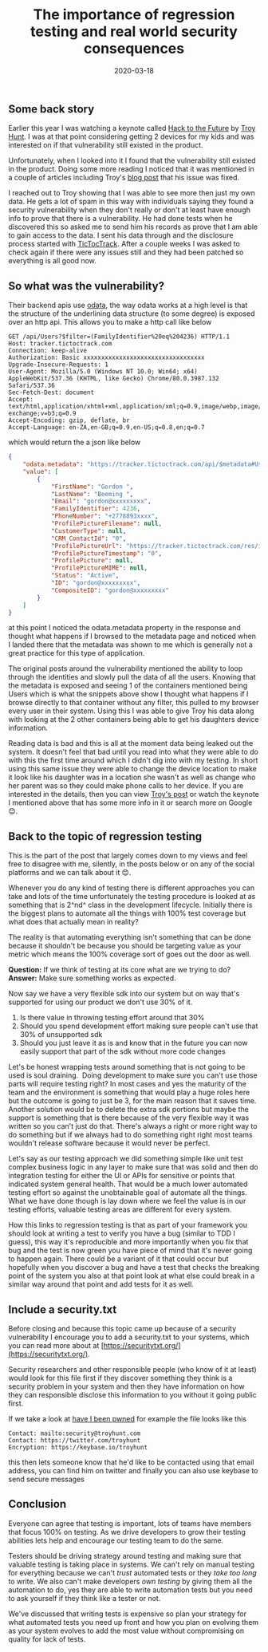 ﻿---
title: 'The importance of regression testing and real world security consequences'
date: 2020-03-18
tags: ['Security', 'Testing']
draft: false
summary: 'Organizations often put a lot of effort around testing their products, they''ll put tons of effort in unit testing, integration testing across their UI and API layers but sometimes have a strategy of covering everything. This doesn''t always add value to their pipelines because the metric that is being chased is not value which agreeably is a hard thing to measure but rather it''s a coverage metric. To start with I don''t know if testing strategy is what was happening for TicTocTrack but is something that is definitely highlighted as something that would have been valuable for them. A security vulnerability discovered around a year ago from a fellow MVP and security expert Troy Hunt was patched and then earlier this year I re-discovered it'
---


## Some back story

Earlier this year I was watching a keynote called [Hack to the Future](https://www.youtube.com/watch?v=qCOefMiakps) by [Troy Hunt](https://www.troyhunt.com/). I was at that point considering getting 2 devices for my kids and was interested on if that vulnerability still existed in the product.

Unfortunately, when I looked into it I found that the vulnerability still existed in the product. Doing some more reading I noticed that it was mentioned in a couple of articles including Troy's [blog post](https://www.troyhunt.com/how-to-track-your-kids-and-other-peoples-kids-with-the-tictoctrack-watch/) that his issue was fixed.

I reached out to Troy showing that I was able to see more then just my own data. He gets a lot of spam in this way with individuals saying they found a security vulnerability when they don't really or don't at least have enough info to prove that there is a vulnerability. He had done tests when he discovered this so asked me to send him his records as prove that I am able to gain access to the data. I sent his data through and the disclosure process started with [TicTocTrack](https://www.tictoctrack.com.au/). After a couple weeks I was asked to check again if there were any issues still and they had been patched so everything is all good now.


## So what was the vulnerability?

Their backend apis use [odata](https://www.odata.org/), the way odata works at a high level is that the structure of the underlining data structure (to some degree) is exposed over an http api. This allows you to make a http call like below


```plaintext
GET /api/Users?$filter=(FamilyIdentifier%20eq%204236) HTTP/1.1
Host: tracker.tictoctrack.com
Connection: keep-alive
Authorization: Basic xxxxxxxxxxxxxxxxxxxxxxxxxxxxxxxxxx
Upgrade-Insecure-Requests: 1
User-Agent: Mozilla/5.0 (Windows NT 10.0; Win64; x64) AppleWebKit/537.36 (KHTML, like Gecko) Chrome/80.0.3987.132 Safari/537.36
Sec-Fetch-Dest: document
Accept: text/html,application/xhtml+xml,application/xml;q=0.9,image/webp,image/apng,*/*;q=0.8,application/signed-exchange;v=b3;q=0.9
Accept-Encoding: gzip, deflate, br
Accept-Language: en-ZA,en-GB;q=0.9,en-US;q=0.8,en;q=0.7
```


which would return the a json like below


```json
{
    "odata.metadata": "https://tracker.tictoctrack.com/api/$metadata#Users",
    "value": [
        {
            "FirstName": "Gordon ",
            "LastName": "Beeming ",
            "Email": "gordon@xxxxxxxxx",
            "FamilyIdentifier": 4236,
            "PhoneNumber": "+2778893xxxx",
            "ProfilePictureFilename": null,
            "CustomerType": null,
            "CRM_ContactId": "0",
            "ProfilePictureUrl": "https://tracker.tictoctrack.com/res/img/usermeta/DEFAULT_IMG.jpg",
            "ProfilePictureTimestamp": "0",
            "ProfilePicture": null,
            "ProfilePictureMIME": null,
            "Status": "Active",
            "ID": "gordon@xxxxxxxxx",
            "CompositeID": "gordon@xxxxxxxxx"
        }
    ]
}
```


at this point I noticed the odata.metadata property in the response and thought what happens if I browsed to the metadata page and noticed when I landed there that the metadata was shown to me which is generally not a great practice for this type of application.

The original posts around the vulnerability mentioned the ability to loop through the identities and slowly pull the data of all the users. Knowing that the metadata is exposed and seeing 1 of the containers mentioned being Users which is what the snippets above show I thought what happens if I browse directly to that container without any filter, this pulled to my browser every user in their system. Using this I was able to give Troy his data along with looking at the 2 other containers being able to get his daughters device information.

Reading data is bad and this is all at the moment data being leaked out the system. It doesn't feel that bad until you read into what they were able to do with this the first time around which I didn't dig into with my testing. In short using this same issue they were able to change the device location to make it look like his daughter was in a location she wasn't as well as change who her parent was so they could make phone calls to her device. If you are interested in the details, then you can view [Troy's post](https://www.troyhunt.com/how-to-track-your-kids-and-other-peoples-kids-with-the-tictoctrack-watch/) or watch the keynote I mentioned above that has some more info in it or search more on Google 😊.


## Back to the topic of regression testing

This is the part of the post that largely comes down to my views and feel free to disagree with me, silently, in the posts below or on any of the social platforms and we can talk about it 😊.

Whenever you do any kind of testing there is different approaches you can take and lots of the time unfortunately the testing procedure is looked at as something that is 2^nd^ class in the development lifecycle. Initially there is the biggest plans to automate all the things with 100% test coverage but what does that actually mean in reality?

The reality is that automating everything isn't something that can be done because it shouldn't be because you should be targeting value as your metric which means the 100% coverage sort of goes out the door as well.

**Question:** If we think of testing at its core what are we trying to do?  
**Answer:** Make sure something works as expected.

Now say we have a very flexible sdk into our system but on way that's supported for using our product we don't use 30% of it.

1. Is there value in throwing testing effort around that 30%
2. Should you spend development effort making sure people can't use that 30% of unsupported sdk
3. Should you just leave it as is and know that in the future you can now easily support that part of the sdk without more code changes

Let's be honest wrapping tests around something that is not going to be used is soul draining.  Doing development to make sure you can't use those parts will require testing right? In most cases and yes the maturity of the team and the environment is something that would play a huge roles here but the outcome is going to just be 3, for the main reason that it saves time. Another solution would be to delete the extra sdk portions but maybe the support is something that is there because of the very flexible way it was written so you can't just do that. There's always a right or more right way to do something but if we always had to do something right right most teams wouldn't release software because it would never be perfect.

Let's say as our testing approach we did something simple like unit test complex business logic in any layer to make sure that was solid and then do integration testing for either the UI or APIs for sensitive or points that indicated system general health. That would be a much lower automated testing effort so against the unobtainable goal of automate all the things. What we have done though is lay down where we feel the value is in our testing efforts, valuable testing areas are different for every system.

How this links to regression testing is that as part of your framework you should look at writing a test to verify you have a bug (similar to TDD I guess), this way it's reproducible and more importantly when you fix that bug and the test is now green you have piece of mind that it's never going to happen again. There could be a variant of it that could occur but hopefully when you discover a bug and have a test that checks the breaking point of the system you also at that point look at what else could break in a similar way around that point and add tests for it as well.


## Include a security.txt

Before closing and because this topic came up because of a security vulnerability I encourage you to add a security.txt to your systems, which you can read more about at [https://securitytxt.org/](https://securitytxt.org/).

Security researchers and other responsible people (who know of it at least) would look for this file first if they discover something they think is a security problem in your system and then they have information on how they can responsible disclose this information to you without it going public first.

If we take a look at [have I been pwned](https://haveibeenpwned.com/) for example the file looks like this


```plaintext
Contact: mailto:security@troyhunt.com
Contact: https://twitter.com/troyhunt
Encryption: https://keybase.io/troyhunt
```


this then lets someone know that he'd like to be contacted using that email address, you can find him on twitter and finally you can also use keybase to send secure messages


## Conclusion

Everyone can agree that testing is important, lots of teams have members that focus 100% on testing. As we drive developers to grow their testing abilities lets help and encourage our testing team to do the same.

Testers should be driving strategy around testing and making sure that valuable testing is taking place in systems. We can't rely on manual testing for everything because we can't *trust* automated tests or they *take too long* to write. We also can't make developers *own testing* by giving them all the automation to do, yes they are able to write automation tests but you need to ask yourself if they think like a tester or not.

We've discussed that writing tests is expensive so plan your strategy for what automated tests you need up front and how you plan on evolving them as your system evolves to add the most value without compromising on quality for lack of tests.

